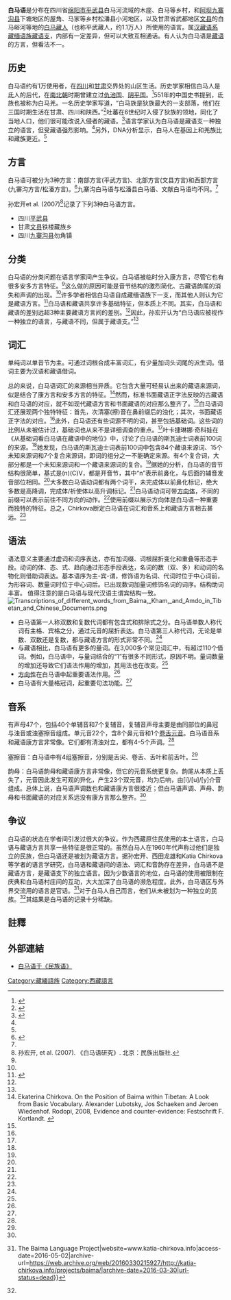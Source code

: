 {{Infobox Language
|name=白马语
|nativename=
|familycolor=漢藏語系
|states={{PRC}}
|region=四川[[绵阳|绵阳]]
|speakers=1.1万
|fam1=[[漢藏語系|漢藏語系]]
|fam2=[[藏緬語族|藏緬語族]]
|fam3=[[藏语群|藏语群]]
|script=
|nation=
|iso3=bqh
|pronunciation=|date=|fam4=|fam5=|vitality=v}}
'''白马语'''是分布在四川省[[绵阳市|绵阳市]][[平武县|平武县]]白马河流域的木座、白马等乡村，和[[阿坝|阿坝]][[九寨沟县|九寨沟县]]下塘地区的屋角、马家等乡村松潘县小河地区，以及甘肃省武都地区[[文县|文县]]的白马峪河等地的[[白马藏人|白马藏人]]（也称平武藏人，约1.1万人）所使用的语言。属[[汉藏语系|汉藏语系]][[藏缅语族|藏缅语族]][[藏语支|藏语支]]，内部有一定差异，但可以大致互相通话。有人认为白马语是[[藏语|藏语]]的方言，但看法不一。

==历史==
白马语约有1万使用者，在[[四川|四川]]和[[甘肃|甘肃]]交界处的山区生活。历史学家相信白马人是[[氐|氐]]人的后代，在[[南北朝|南北朝]]时期曾建立过[[仇池国|仇池国]]、[[阴平国|阴平国]]。<ref name="persee.fr">{{Cite journal|url=http://www.persee.fr/doc/clao_0153-3320_2003_num_32_1_1626|title=Is Baima a dialect or vernacular of Tibetan ? – Persée|website=www.persee.fr|doi=10.3406/clao.2003.1626|access-date=2016-05-02|journal=|archive-date=2021-06-30|archive-url=https://web.archive.org/web/20210630152043/https://www.persee.fr/doc/clao_0153-3320_2003_num_32_1_1626|dead-url=no}}</ref>551年的中国史书提到，氐族也被称为白马羌。一名历史学家写道，“白马族是狄族最大的一支部落，他们在三国时期生活在甘肃、四川和陕西。”<ref>{{Cite web|url=https://joshuaproject.net/people_groups/10576/CH|title=Baima in China|last=Project|first=Joshua|website=joshuaproject.net|access-date=2016-05-02|archive-date=2021-06-29|archive-url=https://web.archive.org/web/20210629134809/https://joshuaproject.net/people_groups/10576/CH|dead-url=no}}</ref>吐蕃在6世纪时入侵了狄族的领地，同化了当地人口，他们很可能改说入侵者的藏语。<ref>{{Cite book|url=https://books.google.com/books?id=wTdyv6cF3RgC|title=Evidence and Counter-evidence: General linguistics|last=Lubotsky|first=Alexander|last2=Schaeken|first2=Jos|last3=Wiedenhof|first3=Jeroen|date=2008-01-01|publisher=Rodopi|isbn=978-9042024717|language=en|access-date=2021-06-25|archive-date=2021-07-04|archive-url=https://web.archive.org/web/20210704095837/https://books.google.com/books?id=wTdyv6cF3RgC|dead-url=no}}</ref>语言学家认为白马语是藏语支一种独立的语言，但受藏语强烈影响。<ref name=":0" />另外，DNA分析显示，白马人在基因上和羌族比和藏族更近。<ref name=":0" />

==方言==
白马语可被分为3种方言：南部方言(平武方言)、北部方言(文县方言)和西部方言(九寨沟方言/松潘方言)。<ref>{{Cite web|url=http://www.ethnologue.com/language/bqh|title=Baima|website=Ethnologue|access-date=2016-05-02|archive-date=2021-06-28|archive-url=https://web.archive.org/web/20210628073201/https://www.ethnologue.com/language/bqh|dead-url=no}}</ref>九寨沟白马语与松潘县白马语、文献白马语均不同。<ref name=":0" />

孙宏开et al. (2007)<ref name="Sun2007">孙宏开, et al. (2007). 《白马语研究》. 北京：民族出版社.</ref>记录了下列3种白马语方言。
*四川[[平武县|平武县]]
*甘肃[[文县|文县]]铁楼藏族乡
*四川[[九寨沟县|九寨沟县]]勿角镇

==分类==

白马语的分类问题在语言学家间产生争议。白马语被临时分入康方言，尽管它也有很多安多方言特征。<ref name=":1" />这么做的原因可能是音节结构的激烈简化、古藏语韵尾的消失和声调的出现。<ref name=":1" />许多学者相信白马语自成藏缅语族下一支，而其他人则认为它是藏语方言。<ref>{{Cite book|url=https://books.google.com/books?id=4eR_AgAAQBAJ|title=The Origins of Himalayan Studies: Brian Houghton Hodgson in Nepal and Darjeeling|last=Waterhouse|first=David|date=2004-10-28|publisher=Routledge|isbn=1134383630|language=en|access-date=2021-06-25|archive-date=2021-07-01|archive-url=https://web.archive.org/web/20210701160353/https://books.google.com/books?id=4eR_AgAAQBAJ|dead-url=no}}</ref>白马语和藏语共享许多基础特征，但本质上不同。其实，白马语和藏语的差别远超3种主要藏语方言间的差别。<ref name=":0" />因此，孙宏开认为“白马语应被视作一种独立的语言，与藏语不同，但属于藏语支。”<ref name=":0" />

==词汇==
单纯词以单音节为主。可通过词根合成丰富词汇，有少量加词头词尾的派生词。借词主要为汉语和藏语借词。

总的来说，白马语词汇的来源相当异质。它包含大量可轻易认出来的藏语来源词，似是结合了康方言和安多方言的特征。<ref name=":2">Ekaterina Chirkova. On the Position of Baima within Tibetan: A Look from Basic Vocabulary. Alexander Lubotsky, Jos Schaeken and Jeroen Wiedenhof. Rodopi, 2008, Evidence and counter-evidence: Festschrift F. Kortlandt. <halshs-00104311></ref>{{rp|23}}然而，标准书面藏语正字法反映的古藏语和白马语的对应，就不如现代藏语方言和书面藏语的对应那么整齐了。<ref name=":2" />白马语词汇还展现两个独特特征：首先，次清塞(擦)音在鼻前缀后的浊化；其次，书面藏语正字法的对应。<ref name=":1" />此外，白马语还有些词源不明的词，甚至包括基础词。这些词的比例从未被估计过，基础词也从来不是详细调查的重点。<ref name=":2" />叶卡捷琳娜·奇科娃在《从基础词看白马语在藏语中的地位》中，讨论了白马语的斯瓦迪士词表前100词的来源。<ref name=":2" />她发现，白马语的斯瓦迪士词表前100词中包含84个藏语来源词、15个未知来源词和7个复合来源词，即词的组分之一不能确定来源。有4个复合词，大部分都是一个未知来源词和一个藏语来源词的复合。<ref name=":2" />据她的分析，白马语的音节结构很简单，基式是(n)(C)V，都是开音节，其中“n”表示前鼻化，与后面的辅音发音部位相同。<ref name=":2" />大多数白马语动词都有两个词干，未完成体以前鼻化标记，绝大多数是高降调，完成体/祈使体以高升调标记。<ref name=":2" />白马语动词可带[[方向体|方向体]]，不同的前缀可以表示前往不同方向的动作。<ref name=":0" />使用前缀以展示方向体是白马语一种重要而独特的特征。总之，Chirkova断定白马语在词汇和音系上和藏语方言相去甚远。<ref name=":2" />

==语法==
{{seealso|白馬語語法}}

语法意义主要通过虚词和词序表达，亦有加词缀、词根屈折变化和重叠等形态手段。动词的体、态、式、趋向通过形态手段表达，名词的数（双、多）和动词的名物化则借助词表达。基本语序为主-宾-谓，修饰语为名词、代词时位于中心词前，为形容词、数量词时位于中心词后。已出现数词加量词修饰名词的词序。结构助词丰富。
值得注意的是白马语与现代汉语主谓宾结构一致。
[[File:Transcriptions_of_different_words_from_Baima,_Kham,_and_Amdo_in_Tibetan_and_Chinese_Documents.png|thumb]]
* 白马语第一人称双数和复数代词都有包含式和排除式之分。白马语单数人称代词有主格、宾格之分，通过元音的屈折表达。白马语第三人称代词，无论是单数、双数还是复数，都与藏语方言的形式非常不同。<ref name=":0" />
* 与藏语相比，白马语有更多的量词。在3,000多个常见词汇中，有超过110个借词。例如，白马语中，与量词结合的“1”有很多不同形式，原因不明。量词数量的增加还导致它们语法作用的增加，其用法也在改变。<ref name=":0" />
* [[方向性|方向性]]在白马语中起重要语法作用。<ref name=":0" />
* 白马语有大量格冠词，起重要句法功能。<ref name=":0" />

==音系==
{{seealso|白馬語音系}}

有声母47个，包括40个单辅音和7个复辅音，复辅音声母主要是由同部位的鼻冠与浊音或浊塞擦音组成。单元音22个，含8个鼻元音和1个[[卷舌元音|卷舌元音]]。白马语音系和藏语康方言非常像。它们都有清浊对立，都有4–5个声调。<ref name=":0" />

塞擦音：白马语中有4组塞擦音，分别是舌尖、卷舌、舌叶和前舌叶。<ref name=":0" />

韵母：白马语韵母和藏语康方言非常像，但它的元音系统更复杂。韵尾从本质上丢失了，元音因此发生可观的异化，产生23个双元音，均为后响，由[i]/[u]/[y]介音组成。总体上说，白马语声调数也和藏语康方言很接近；但白马语声调、声母、韵母和书面藏语的对应关系远没有康方言那么整齐。<ref name=":0" />

==争议==
白马语的状态在学者间引发过很大的争议。作为西藏原住民使用的本土语言，白马语与藏语方言共享一些特征是很正常的。虽然白马人在1960年代声称过他们是独立的民族，但白马语还是被划为藏语方言。据孙宏开、西田龙雄和Katia Chirkova等学者的语言学研究，白马语和藏语间的语法、词汇和音韵存在差异，白马语不是藏语方言，是藏语支下的独立语言。因为少数语言的地位，白马语的使用被限制在庆典和白马语村庄间的互动，大大加深了白马语的濒危程度。此外，白马语区与外界交流用的语言是官话。<ref name=":4">{{Cite web|url=http://www.katia-chirkova.info/projects/baima/|title=Katia Chirkova {{!}} The Baima Language Project|website=www.katia-chirkova.info|access-date=2016-05-02|archive-url=https://web.archive.org/web/20160330215927/http://katia-chirkova.info/projects/baima/|archive-date=2016-03-30|url-status=dead}}</ref>对于白马人自己而言，他们从未被划为一种独立的民族。<ref name=":4" />其结果是白马语的记录十分稀缺。

==註釋==
{{reflist}}

==外部連結==
*[http://www.ethnologue.com/show_language.asp?code=bqh 白马语于《民族语》] {{Wayback|url=http://www.ethnologue.com/show_language.asp?code=bqh |date=20121012033648 }}

{{Tibetan language}}
{{Qiangic languages}}
{{中國語言}}

[[Category:藏緬語族|Category:藏緬語族]]
[[Category:西藏語言|Category:西藏語言]]